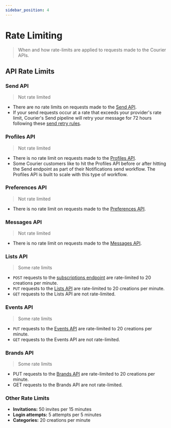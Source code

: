 ```yaml
---
sidebar_position: 4
---
```


# Rate Limiting

> When and how rate-limits are applied to requests made to the Courier APIs.

## API Rate Limits

### Send API

> Not rate limited

- There are no rate limits on requests made to the [Send API](send/intro.mdx).
- If your send requests occur at a rate that exceeds your provider's rate limit, Courier's Send pipeline will retry your message for 72 hours following these [send retry rules](../sending-notifications/delivery-pipeline-resilience.mdx). 

### Profiles API

> Not rate limited

- There is no rate limit on requests made to the [Profiles API](profiles/intro.mdx). 
- Some Courier customers like to hit the Profiles API before or after hitting the Send endpoint as part of their Notifications send workflow. The Profiles API is built to scale with this type of workflow.

### Preferences API

> Not rate limited

- There is no rate limit on requests made to the [Preferences API](preferences/intro.mdx).

### Messages API

> Not rate limited

- There is no rate limit on requests made to the [Messages API](messages/intro.mdx). 

### Lists API

> Some rate limits

- `POST` requests to the [subscriptions endpoint](lists/post-subscribe.mdx) are rate-limited to 20 creations per minute.
- `PUT` requests to the [Lists API](lists/replace.mdx) are rate-limited to 20 creations per minute.
- `GET` requests to the Lists API are not rate-limited.

### Events API

> Some rate limits

- `PUT` requests to the [Events API](audit-events/intro.mdx) are rate-limited to 20 creations per minute. 
- `GET` requests to the Events API are not rate-limited.

### Brands API

> Some rate limits

- PUT requests to the [Brands API](brands/intro.mdx) are rate-limited to 20 creations per minute. 
- GET requests to the Brands API are not rate-limited.

### Other Rate Limits

- **Invitations:** 50 invites per 15 minutes
- **Login attempts:** 5 attempts per 5 minutes
- **Categories:** 20 creations per minute